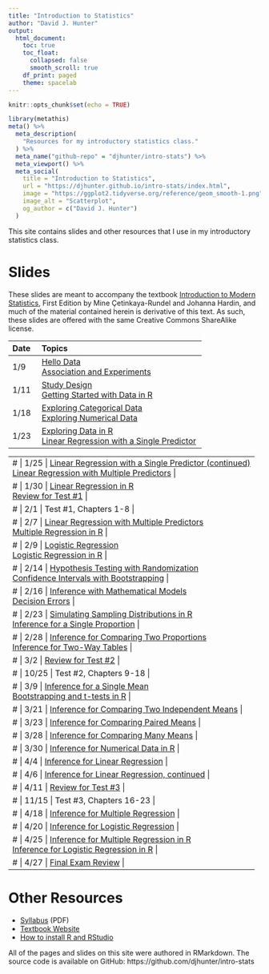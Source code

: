 ```yaml
---
title: "Introduction to Statistics"
author: "David J. Hunter"
output:
  html_document:
    toc: true
    toc_float:
      collapsed: false
      smooth_scroll: true
    df_print: paged
    theme: spacelab
---
```


```r
knitr::opts_chunk$set(echo = TRUE)
```

```r
library(metathis)
meta() %>%
  meta_description(
    "Resources for my introductory statistics class."
  ) %>%
  meta_name("github-repo" = "djhunter/intro-stats") %>%
  meta_viewport() %>%
  meta_social(
    title = "Introduction to Statistics",
    url = "https://djhunter.github.io/intro-stats/index.html",
    image = "https://ggplot2.tidyverse.org/reference/geom_smooth-1.png",
    image_alt = "Scatterplot",
    og_author = c("David J. Hunter")
  )
```

This site contains slides and other resources that I use in my introductory statistics class.

# Slides 

These slides are meant to accompany the textbook [Introduction to Modern Statistics](https://openintro-ims.netlify.app/), First Edition by Mine Çetinkaya-Rundel and Johanna Hardin, and much of the material contained herein is derivative of this text. As such, these slides are offered with the same Creative Commons ShareAlike license.

| Date | Topics |
|:---- |:-------------------------- |
| 1/9 | [Hello Data](slides/01-hellodata.html) <br> [Association and Experiments](slides/01b-association.html) |
| 1/11 | [Study Design](slides/02-studydesign.html) <br> [Getting Started with Data in R](slides/03-intro_data_R.html) |
| 1/18 | [Exploring Categorical Data](slides/04-catdata.html) <br> [Exploring Numerical Data](slides/05-numdata.html) |
| 1/23 | [Exploring Data in R](slides/06b-explore_data_R.html) <br> [Linear Regression with a Single Predictor](slides/07a-lin_regression.html) |

---
# | 1/25 | [Linear Regression with a Single Predictor (continued)](slides/07a-lin_regression.html) <br> [Linear Regression with Multiple Predictors](slides/08-multi_regression.html) |
# | 1/30 | [Linear Regression in R](slides/07b-linear_regression_R.html) <br> [Review for Test #1](slides/07c-test1review.html) |
# | 2/1 | Test #1, Chapters 1-8 |
# | 2/7 | [Linear Regression with Multiple Predictors](slides/08-multi_regression.html) <br> [Multiple Regression in R](slides/10-regression_R.html) |
# | 2/9 | [Logistic Regression](slides/09-logit_regression.html) <br> [Logistic Regression in R](slides/09b-logit_reg_R.html) |
# | 2/14 | [Hypothesis Testing with Randomization](slides/11-hypoth_random.html) <br> [Confidence Intervals with Bootstrapping](slides/12-bootstrap_ci.html) |
# | 2/16 | [Inference with Mathematical Models](slides/13-math_models.html) <br> [Decision Errors](slides/14-decision_errors.html) |
# | 2/23 | [Simulating Sampling Distributions in R](slides/15-samp_dist_R.html) <br> [Inference for a Single Proportion](slides/16-infer_1prop.html) |
# | 2/28 | [Inference for Comparing Two Proportions](slides/17-infer_2prop.html) <br> [Inference for Two-Way Tables](slides/18-infer_chisquare.html) |
# | 3/2 | [Review for Test #2](slides/18c-test2review.html) |
# | 10/25 | Test #2, Chapters 9-18 |
# | 3/9 |  [Inference for a Single Mean](slides/19-infer_onemean.html) <br> [Bootstrapping and t-tests in R](slides/19b-onemean_R.html) |
# | 3/21 | [Inference for Comparing Two Independent Means](slides/20-infer_twomean.html) |
# | 3/23 | [Inference for Comparing Paired Means](slides/21-infer_pairedmean.html) |
# | 3/28 | [Inference for Comparing Many Means](slides/22-infer_manymeans.html) |
# | 3/30 | [Inference for Numerical Data in R](slides/23b-num_infer_R.html) |
# | 4/4 | [Inference for Linear Regression](slides/24-infer_regression.html) |
# | 4/6 | [Inference for Linear Regression, continued](slides/24-infer_regression.html)  |
# | 4/11 | [Review for Test #3](slides/24c-test3review.html) |
# | 11/15 | Test #3, Chapters 16-23 |
# | 4/18 |  [Inference for Multiple Regression](slides/25-infer_multiple.html) |
# | 4/20 | [Inference for Logistic Regression](slides/26-infer_logistic.html) |
# | 4/25 | [Inference for Multiple Regression in R](slides/27-mariokart.html) <br> [Inference for Logistic Regression in R](slides/27b-nbarookies.html) |
# | 4/27 | [Final Exam Review](slides/27c-test4review.html) |
---

# Other Resources

- [Syllabus](syllabus/ma005hunterS24.pdf) (PDF)
- [Textbook Website](https://openintro-ims.netlify.app/)
- [How to install R and RStudio](slides/installRStudio.html)

All of the pages and slides on this site were authored in RMarkdown.  The source code is available on GitHub: https://github.com/djhunter/intro-stats

